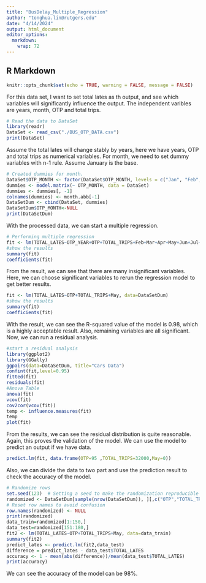 ---
title: "BusDelay_Multiple_Regression"
author: "tonghua.lin@rutgers.edu"
date: "4/14/2024"
output: html_document
editor_options: 
  markdown: 
    wrap: 72
---

## R Markdown
```{r setup, include=FALSE}
knitr::opts_chunk$set(echo = TRUE, warning = FALSE, message = FALSE)
```

For this data set, I want to set total lates as th output, and see which variables will significantly influence the output. The independent varibles are years, month, OTP and total trips.
```{r}
# Read the data to DataSet
library(readr)
DataSet <- read_csv("./BUS_OTP_DATA.csv")
print(DataSet)

```

Assume the total lates will change stably by years, here we have years, OTP and total trips as numerical variables. For month, we need to set dummy variables with n-1 rule. Assume January is the base.
```{r}
# Created dummies for month.
DataSet$OTP_MONTH <- factor(DataSet$OTP_MONTH, levels = c("Jan", "Feb", "Mar", "Apr", "May", "Jun", "Jul", "Aug", "Sep", "Oct", "Nov", "Dec"))
dummies <- model.matrix(~ OTP_MONTH, data = DataSet)
dummies <- dummies[, -1]
colnames(dummies) <- month.abb[-1]
DataSetDum <- cbind(DataSet, dummies)
DataSetDum$OTP_MONTH<-NULL
print(DataSetDum)

```
With the processed data, we can start a multiple regression.
```{r}
# Performing multiple regression
fit <- lm(TOTAL_LATES~OTP_YEAR+OTP+TOTAL_TRIPS+Feb+Mar+Apr+May+Jun+Jul+Aug+Sep+Oct+Nov+Dec, data=DataSetDum)
#show the results
summary(fit)
coefficients(fit)
```
From the result, we can see that there are many insignificant variables. Here, we can choose significant variables to rerun the regression model to get better results.
```{r}
fit <- lm(TOTAL_LATES~OTP+TOTAL_TRIPS+May, data=DataSetDum)
#show the results
summary(fit)
coefficients(fit)
```
With the result, we can see the R-squared value of the model is 0.98, which is a highly acceptable result. Also, remaining variables are all significant. Now, we can run a residual analysis.
```{r}
#start a residual analysis
library(ggplot2)
library(GGally)
ggpairs(data=DataSetDum, title="Cars Data")
confint(fit,level=0.95)
fitted(fit)
residuals(fit)
#Anova Table
anova(fit)
vcov(fit)
cov2cor(vcov(fit))
temp <- influence.measures(fit)
temp
plot(fit)
```
From the results, we can see the residual distribution is quite reasonable. Again, this proves the validation of the model. We can use the model to predict an output if we have data.
```{r}
predict.lm(fit, data.frame(OTP=95 ,TOTAL_TRIPS=32000,May=0))
```
Also, we can divide the data to two part and use the prediction result to check the accuracy of the model.
```{r}
# Randomize rows
set.seed(123)  # Setting a seed to make the randomization reproducible
randomized <- DataSetDum[sample(nrow(DataSetDum)), ][,c("OTP","TOTAL_TRIPS","TOTAL_LATES","May")]
# Reset row names to avoid confusion
row.names(randomized) <- NULL
print(randomized)
data_train=randomized[1:150,]
data_test=randomized[151:180,]
fit2 <- lm(TOTAL_LATES~OTP+TOTAL_TRIPS+May, data=data_train)
summary(fit2)
predict_lates <- predict.lm(fit2,data_test)
difference = predict_lates - data_test$TOTAL_LATES
accuracy <- 1 - mean(abs(difference))/mean(data_test$TOTAL_LATES)
print(accuracy)
```
We can see the accuracy of the model can be 98%.
